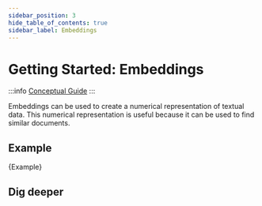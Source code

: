 ```yaml
---
sidebar_position: 3 
hide_table_of_contents: true
sidebar_label: Embeddings
---
```



# Getting Started: Embeddings

:::info
[Conceptual Guide](https://python.langchain.com/docs/how_to/embed_text/)
:::

Embeddings can be used to create a numerical representation of textual data. This numerical representation is useful because it can be used to find similar documents.

## Example
<CodeBlock language="go">{Example}</CodeBlock>

## Dig deeper

<DocCardList />

